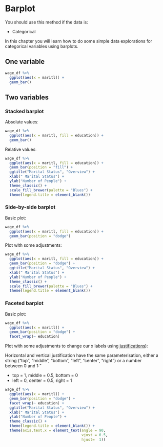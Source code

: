 # Barplot {#barplot}


:::note
You should use this method if the data is:

- Categorical
:::

In this chapter you will learn how to do some simple data explorations for categorical variables using barplots. 

## One variable

```r

wage_df %>% 
  ggplot(aes(x = maritl)) +
  geom_bar()

```


## Two variables

### Stacked barplot

Absolute values:

```r

wage_df %>% 
  ggplot(aes(x = maritl, fill = education)) + 
  geom_bar()

```

Relative values: 

```r

wage_df %>% 
  ggplot(aes(x = maritl, fill = education)) +
  geom_bar(position = "fill") +
  ggtitle("Marital Status", "Overview") +
  xlab(" Marital Status") +
  ylab("Number of People") +
  theme_classic() +
  scale_fill_brewer(palette = "Blues") +
  theme(legend.title = element_blank())

```


### Side-by-side barplot

Basic plot:

```r

wage_df %>% 
  ggplot(aes(x = maritl, fill = education)) +
  geom_bar(position = "dodge") 

```

Plot with some adjustments:

```r

wage_df %>% 
  ggplot(aes(x = maritl, fill = education)) +
  geom_bar(position = "dodge") +
  ggtitle("Marital Status", "Overview") +
  xlab(" Marital Status") +
  ylab("Number of People") +
  theme_classic() +
  scale_fill_brewer(palette = "Blues") +
  theme(legend.title = element_blank())

```

### Faceted barplot

Basic plot:

```r

wage_df %>% 
  ggplot(aes(x = maritl)) +
  geom_bar(position = "dodge") +
  facet_wrap(~ education)

```


Plot with some adjustments to change our x labels using [justifications](https://ggplot2.tidyverse.org/articles/ggplot2-specs.html)):

Horizontal and vertical justification have the same parameterisation, either a string (“top”, “middle”, “bottom”, “left”, “center”, “right”) or a number between 0 and 1:"

* top = 1, middle = 0.5, bottom = 0
* left = 0, center = 0.5, right = 1


```r

wage_df %>% 
  ggplot(aes(x = maritl)) +
  geom_bar(position = "dodge") +
  facet_wrap(~ education) + 
  ggtitle("Marital Status", "Overview") +
  xlab(" Marital Status") +
  ylab("Number of People") +
  theme_classic() +
  theme(legend.title = element_blank()) +
  theme(axis.text.x = element_text(angle = 90, 
                                   vjust = 0.5, 
                                   hjust=  1))

```
